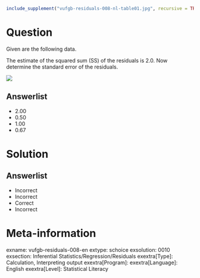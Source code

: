 ```r
include_supplement("vufgb-residuals-008-nl-table01.jpg", recursive = TRUE)
```

Question
========
Given are the following data.

The estimate of the squared sum (SS) of the residuals is 2.0. Now determine the standard error of the residuals.

![](vufgb-residuals-008-nl-table01.jpg)
  
Answerlist
----------
* 2.00
* 0.50
* 1.00
* 0.67

Solution
========

Answerlist
----------
* Incorrect
* Incorrect
* Correct
* Incorrect

Meta-information
================
exname: vufgb-residuals-008-en
extype: schoice
exsolution: 0010
exsection: Inferential Statistics/Regression/Residuals
exextra[Type]: Calculation, Interpreting output
exextra[Program]: 
exextra[Language]: English
exextra[Level]: Statistical Literacy
